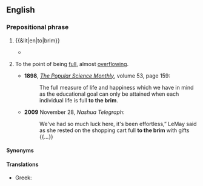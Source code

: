 ==English==

===Prepositional phrase===
{{en-PP}}

# {{&lit|en|to|brim}}
#: {{ux|en|Fill the glass '''to the brim'''.}}
#* {{quote-journal|en|year=1959|month=March|author=R. C. Riley|title=Home with the milk|journal=Trains Illustrated|page=155|text=Like the tank wagons, the churns are dairy property, but farmers often have other ideas, and find their own uses for them&mdash;it has not been unknown for dairy inspectors to find missing churns tucked away in an unsuspected corner of a farmhouse, filled '''to the brim''' with banknotes!}}
# {{lb|en|figurative}} To the point of being [[full]], almost [[overflowing]].
#: {{ux|en|The van was stuffed '''to the brim''' with camping equipment.}}
#: {{ux|en|With an own goal, two penalties, two red cards and plenty more this match was full '''to the brim''' with controversy.}}
#* '''1898''', ''[https://books.google.com/books?id=8s_UAAAAMAAJ&q=%22life+is+full+to+the+brim%22&dq=%22life+is+full+to+the+brim%22 The Popular Science Monthly]'', volume 53, page 159:
#*: The full measure of life and happiness which we have in mind as the educational goal can only be attained when each individual life is full '''to the brim'''.
#* '''2009''' November 28, ''Nashua Telegraph'':
#*: We've had so much luck here, it's been effortless,” LeMay said as she rested on the shopping cart full '''to the brim''' with gifts {{...}}

====Synonyms====
{{col2|en
|to the full
|to the gills
|to the gunnels
|to the hilt
|to the tonsils}}

====Translations====
{{trans-top|full}}
* Greek: {{t|el|μέχρι τα μπούνια}}
{{trans-mid}}
{{trans-bottom}}